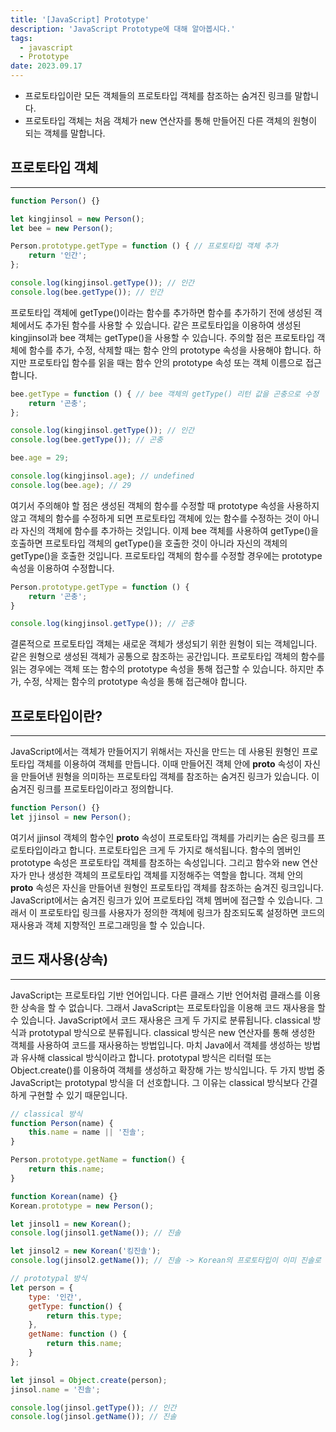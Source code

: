 ```yaml
---
title: '[JavaScript] Prototype'
description: 'JavaScript Prototype에 대해 알아봅시다.'
tags:
  - javascript
  - Prototype
date: 2023.09.17
---
```


- 프로토타입이란 모든 객체들의 프로토타입 객체를 참조하는 숨겨진 링크를 말합니다.
- 프로토타입 객체는 처음 객체가 new 연산자를 통해 만들어진 다른 객체의 원형이 되는 객체를 말합니다.

## 프로토타입 객체

---

```jsx
function Person() {}

let kingjinsol = new Person();
let bee = new Person();

Person.prototype.getType = function () { // 프로토타입 객체 추가
	return '인간';
};

console.log(kingjinsol.getType()); // 인간
console.log(bee.getType()); // 인간
```

프로토타입 객체에 getType()이라는 함수를 추가하면 함수를 추가하기 전에 생성된 객체에서도 추가된 함수를 사용할 수 있습니다. 같은 프로토타입을 이용하여 생성된 kingjinsol과 bee 객체는 getType()을 사용할 수 있습니다.
주의할 점은 프로토타입 객체에 함수를 추가, 수정, 삭제할 때는 함수 안의 prototype 속성을 사용해야 합니다. 하지만 프로토타입 함수를 읽을 때는 함수 안의 prototype 속성 또는 객체 이름으로 접근합니다.

```jsx
bee.getType = function () { // bee 객체의 getType() 리턴 값을 곤충으로 수정
	return '곤충';
};

console.log(kingjinsol.getType()); // 인간
console.log(bee.getType()); // 곤충

bee.age = 29;

console.log(kingjinsol.age); // undefined
console.log(bee.age); // 29
```

여기서 주의해야 할 점은 생성된 객체의 함수를 수정할 때 prototype 속성을 사용하지 않고 객체의 함수를 수정하게 되면 프로토타입 객체에 있는 함수를 수정하는 것이 아니라 자신의 객체에 함수를 추가하는 것입니다.
이제 bee 객체를 사용하여 getType()을 호출하면 프로토타입 객체의 getType()을 호출한 것이 아니라 자신의 객체의 getType()을 호출한 것입니다.
프로토타입 객체의 함수를 수정할 경우에는 prototype 속성을 이용하여 수정합니다.

```jsx
Person.prototype.getType = function () {
	return '곤충';
}

console.log(kingjinsol.getType()); // 곤충
```

결론적으로 프로토타입 객체는 새로운 객체가 생성되기 위한 원형이 되는 객체입니다. 같은 원형으로 생성된 객체가 공통으로 참조하는 공간입니다.
프로토타입 객체의 함수를 읽는 경우에는 객체 또는 함수의 prototype 속성을 통해 접근할 수 있습니다. 하지만 추가, 수정, 삭제는 함수의 prototype 속성을 통해 접근해야 합니다.

## 프로토타입이란?

---

JavaScript에서는 객체가 만들어지기 위해서는 자신을 만드는 데 사용된 원형인 프로토타입 객체를 이용하여 객체를 만듭니다. 이때 만들어진 객체 안에 __proto__ 속성이 자신을 만들어낸 원형을 의미하는 프로토타입 객체를 참조하는 숨겨진 링크가 있습니다. 이 숨겨진 링크를 프로토타입이라고 정의합니다.

```jsx
function Person() {}
let jjinsol = new Person();
```

여기서 jjinsol 객체의 함수인 __proto__ 속성이 프로토타입 객체를 가리키는 숨은 링크를 프로토타입이라고 합니다.
프로토타입은 크게 두 가지로 해석됩니다. 함수의 멤버인 prototype 속성은 프로토타입 객체를 참조하는 속성입니다. 그리고 함수와 new 연산자가 만나 생성한 객체의 프로토타입 객체를 지정해주는 역할을 합니다. 객체 안의 __proto__ 속성은 자신을 만들어낸 원형인 프로토타입 객체를 참조하는 숨겨진 링크입니다.
JavaScript에서는 숨겨진 링크가 있어 프로토타입 객체 멤버에 접근할 수 있습니다. 그래서 이 프로토타입 링크를 사용자가 정의한 객체에 링크가 참조되도록 설정하면 코드의 재사용과 객체 지향적인 프로그래밍을 할 수 있습니다.

## 코드 재사용(상속)

---

JavaScript는 프로토타입 기반 언어입니다. 다른 클래스 기반 언어처럼 클래스를 이용한 상속을 할 수 없습니다. 그래서 JavaScript는 프로토타입을 이용해 코드 재사용을 할 수 있습니다.
JavaScript에서 코드 재사용은 크게 두 가지로 분류됩니다. classical 방식과 prototypal 방식으로 분류됩니다.
classical 방식은 new 연산자를 통해 생성한 객체를 사용하여 코드를 재사용하는 방법입니다. 마치 Java에서 객체를 생성하는 방법과 유사해 classical 방식이라고 합니다.
prototypal 방식은 리터럴 또는 Object.create()를 이용하여 객체를 생성하고 확장해 가는 방식입니다.
두 가지 방법 중 JavaScript는 prototypal 방식을 더 선호합니다. 그 이유는 classical 방식보다 간결하게 구현할 수 있기 때문입니다.

```jsx
// classical 방식
function Person(name) {
	this.name = name || '진솔';
}

Person.prototype.getName = function() {
	return this.name;
}

function Korean(name) {}
Korean.prototype = new Person();

let jinsol1 = new Korean();
console.log(jinsol1.getName()); // 진솔

let jinsol2 = new Korean('킹진솔');
console.log(jinsol2.getName()); // 진솔 -> Korean의 프로토타입이 이미 진솔로 정해져있음

// prototypal 방식
let person = {
	type: '인간',
	getType: function() {
		return this.type;
	},
	getName: function () {
		return this.name;
	}
};

let jinsol = Object.create(person);
jinsol.name = '진솔';

console.log(jinsol.getType()); // 인간
console.log(jinsol.getName()); // 진솔
```